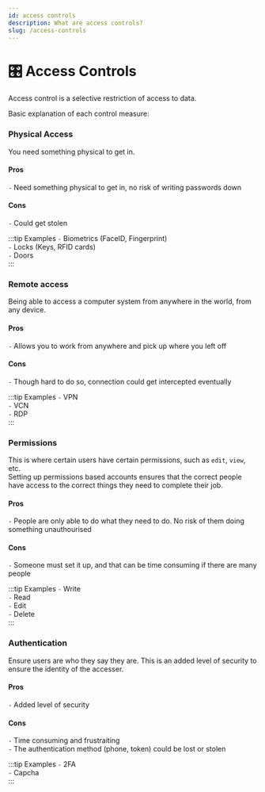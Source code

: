```yaml
---
id: access controls
description: What are access controls?
slug: /access-controls
---
```


# 🎛️ Access Controls


Access control is a selective restriction of access to data. <br />

Basic explanation of each control measure:

### Physical Access
You need something physical to get in.  <br />

#### Pros
` - ` Need something physical to get in, no risk of writing passwords down

#### Cons
` - ` Could get stolen

:::tip Examples
` - ` Biometrics (FaceID, Fingerprint) <br />
` - ` Locks (Keys, RFID cards) <br />
` - ` Doors <br />
:::

### Remote access
Being able to access a computer system from anywhere in the world, from any device. 

#### Pros
` - ` Allows you to work from anywhere and pick up where you left off

#### Cons
` - ` Though hard to do so, connection could get intercepted eventually

:::tip Examples
` - ` VPN <br />
` - ` VCN <br />
` - ` RDP <br />
:::

### Permissions
This is where certain users have certain permissions, such as `edit`, `view`, etc. <br />
Setting up permissions based accounts ensures that the correct people have access to the correct things they need to complete their job. 

#### Pros
` - ` People are only able to do what they need to do. No risk of them doing something unauthourised

#### Cons
` - ` Someone must set it up, and that can be time consuming if there are many people

:::tip Examples
` - ` Write <br />
` - ` Read <br />
` - ` Edit <br />
` - `  Delete <br />
:::

### Authentication
Ensure users are who they say they are. This is an added level of security to ensure the identity of the accesser. 

#### Pros
` - ` Added level of security

#### Cons
` - ` Time consuming and frustraiting <br />
` - ` The authentication method (phone, token) could be lost or stolen

:::tip Examples
` - ` 2FA <br />
` - ` Capcha <br />
:::